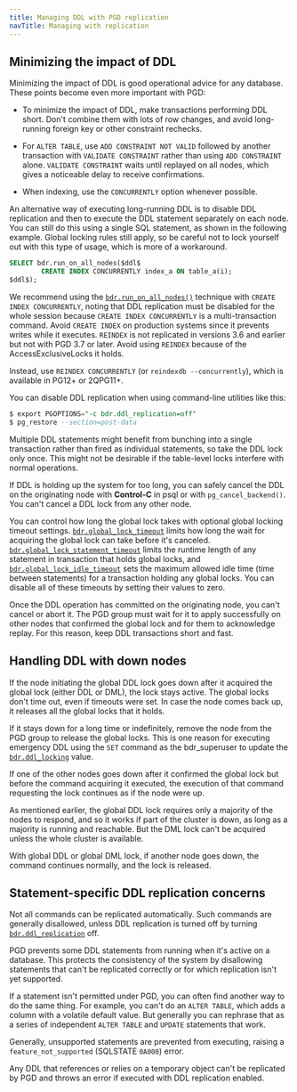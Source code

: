 ```yaml
---
title: Managing DDL with PGD replication
navTitle: Managing with replication
---
```


## Minimizing the impact of DDL

Minimizing the impact of DDL is good operational advice for any database. These points become even more
important with PGD:

-   To minimize the impact of DDL, make transactions performing DDL short.
    Don't combine them with lots of row changes, and avoid long-running 
    foreign key or other constraint rechecks.

-   For `ALTER TABLE`, use `ADD CONSTRAINT NOT VALID` followed by another
    transaction with `VALIDATE CONSTRAINT` rather than using `ADD CONSTRAINT` alone.
    `VALIDATE CONSTRAINT` waits until replayed on all nodes, which
    gives a noticeable delay to receive confirmations.

-   When indexing, use the `CONCURRENTLY` option whenever possible.

An alternative way of executing long-running DDL is to disable DDL replication
and then to execute the DDL statement separately on each node. You can 
still do this using a single SQL statement, as shown in the following example.
Global locking rules still apply, so be careful not to lock
yourself out with this type of usage, which is more of a
workaround.

```sql
SELECT bdr.run_on_all_nodes($ddl$
        CREATE INDEX CONCURRENTLY index_a ON table_a(i);
$ddl$);
```

We recommend using the [`bdr.run_on_all_nodes()`](/pgd/latest/reference/functions#bdrrun_on_all_nodes) technique with `CREATE
INDEX CONCURRENTLY`, noting that DDL replication must be disabled for the whole
session because `CREATE INDEX CONCURRENTLY` is a multi-transaction command.
Avoid `CREATE INDEX` on production systems
since it prevents writes while it executes.
`REINDEX` is not replicated in versions 3.6 and earlier but not with PGD 3.7 or later.
Avoid using `REINDEX` because of the AccessExclusiveLocks it holds.

Instead, use `REINDEX CONCURRENTLY` (or `reindexdb --concurrently`),
which is available in PG12+ or 2QPG11+.

You can disable DDL replication when using command-line utilities like this:

```sql
$ export PGOPTIONS="-c bdr.ddl_replication=off"
$ pg_restore --section=post-data
```

Multiple DDL statements might benefit from bunching into a single transaction
rather than fired as individual statements, so take the DDL lock 
only once. This might not be desirable if the table-level locks interfere with
normal operations.

If DDL is holding up the system for too long, you can safely
cancel the DDL on the originating node with **Control-C** in psql or with `pg_cancel_backend()`.
You can't cancel a DDL lock from any other node.

You can control how long the global lock takes with optional global locking
timeout settings. [`bdr.global_lock_timeout`](/pgd/latest/reference/pgd-settings#bdrglobal_lock_timeout) limits how long the wait for
acquiring the global lock can take before it's canceled.
[`bdr.global_lock_statement_timeout`](/pgd/latest/reference/pgd-settings#bdrglobal_lock_statement_timeout) limits the runtime length of any statement
in transaction that holds global locks, and [`bdr.global_lock_idle_timeout`](/pgd/latest/reference/pgd-settings#bdrglobal_lock_idle_timeout) sets
the maximum allowed idle time (time between statements) for a transaction
holding any global locks. You can disable all of these timeouts by setting their
values to zero.

Once the DDL operation has committed on the originating node, you can't cancel or abort it. 
The PGD group must wait for it to apply successfully on
other nodes that confirmed the global lock and for them to acknowledge replay.
For this reason, keep DDL transactions short and fast.

## Handling DDL with down nodes

If the node initiating the global DDL lock goes down after it acquired
the global lock (either DDL or DML), the lock stays active.
The global locks don't time out, even if timeouts were set.
In case the node comes back up, it releases all the global
locks that it holds.

If it stays down for a long time or indefinitely,
remove the node from the PGD group to release the global locks. This
is one reason for executing emergency DDL using the `SET` command as
the bdr_superuser to update the [`bdr.ddl_locking`](/pgd/latest/reference/pgd-settings#bdrddl_locking) value.

If one of the other nodes goes down after it confirmed the global lock
but before the command acquiring it executed, the execution of
that command requesting the lock continues as if the node were up.

As mentioned earlier, the global DDL lock requires only a majority of
the nodes to respond, and so it works if part of the cluster is down, as long as a
majority is running and reachable. But the DML lock can't be acquired
unless the whole cluster is available.

With global DDL or global DML lock, if another node goes down, the
command continues normally, and the lock is released.

## Statement-specific DDL replication concerns

Not all commands can be replicated automatically. Such commands
are generally disallowed, unless DDL replication is turned off
by turning [`bdr.ddl_replication`](/pgd/latest/reference/pgd-settings#bdrddl_replication) off.

PGD prevents some DDL statements from running when it's active on a
database. This protects the consistency of the system by disallowing
statements that can't be replicated correctly or for which replication
isn't yet supported.

If a statement isn't permitted under PGD, you can often find
another way to do the same thing. For example, you can't do an `ALTER TABLE`,
which adds a column with a volatile default value. But generally you can
rephrase that as a series of independent `ALTER TABLE` and `UPDATE` statements
that work.

Generally, unsupported statements are prevented from 
executing, raising a `feature_not_supported` (SQLSTATE `0A000`) error.

Any DDL that references or relies on a temporary object can't
be replicated by PGD and throws an error if executed with DDL replication
enabled.

